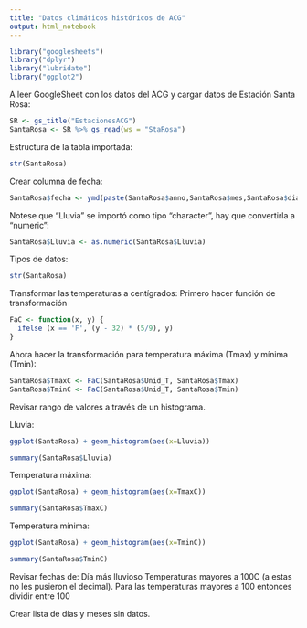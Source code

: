 ```yaml
---
title: "Datos climáticos históricos de ACG"
output: html_notebook
---
```


```r
library("googlesheets")
library("dplyr")
library("lubridate")
library("ggplot2")
```
A leer GoogleSheet con los datos del ACG y cargar datos de Estación Santa Rosa:
```r
SR <- gs_title("EstacionesACG")
SantaRosa <- SR %>% gs_read(ws = "StaRosa")
```
Estructura de la tabla importada:
```r
str(SantaRosa)
```


Crear columna de fecha:
```r
SantaRosa$fecha <- ymd(paste(SantaRosa$anno,SantaRosa$mes,SantaRosa$dia, sep = '/'))
```
Notese que "Lluvia" se importó como tipo "character", hay que convertirla a "numeric":
```r
SantaRosa$Lluvia <- as.numeric(SantaRosa$Lluvia)
```

Tipos de datos:
```r
str(SantaRosa)
```

Transformar las temperaturas a centígrados:
Primero hacer función de transformación

```r
FaC <- function(x, y) {
  ifelse (x == 'F', (y - 32) * (5/9), y)
}
```

Ahora hacer la transformación para temperatura máxima (Tmax) y mínima (Tmin):
```r
SantaRosa$TmaxC <- FaC(SantaRosa$Unid_T, SantaRosa$Tmax)
SantaRosa$TminC <- FaC(SantaRosa$Unid_T, SantaRosa$Tmin)
```

Revisar rango de valores a través de un histograma.

Lluvia:
```r
ggplot(SantaRosa) + geom_histogram(aes(x=Lluvia))
```
```r
summary(SantaRosa$Lluvia)
```

Temperatura máxima:
```r
ggplot(SantaRosa) + geom_histogram(aes(x=TmaxC))
```
```r
summary(SantaRosa$TmaxC)
```


Temperatura mínima:
```r
ggplot(SantaRosa) + geom_histogram(aes(x=TminC))
```
```r
summary(SantaRosa$TminC)
```

Revisar fechas de:
Día más lluvioso
Temperaturas mayores a 100C (a estas no les pusieron el decimal).
Para las temperaturas mayores a 100 entonces dividir entre 100

Crear lista de días y meses sin datos.
